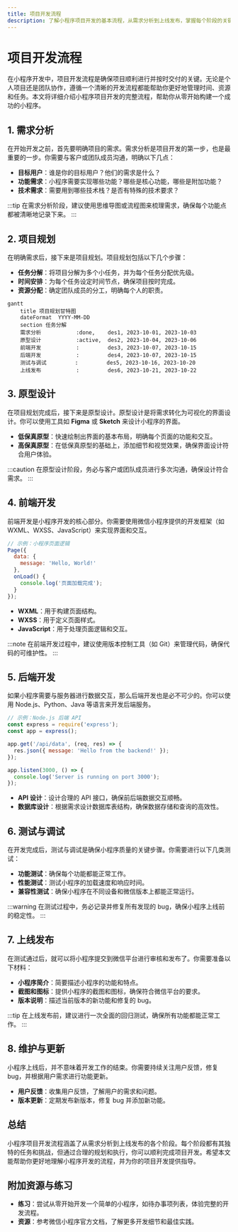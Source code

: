 ```yaml
---
title: 项目开发流程
description: 了解小程序项目开发的基本流程，从需求分析到上线发布，掌握每个阶段的关键步骤和注意事项。
---
```


# 项目开发流程

在小程序开发中，项目开发流程是确保项目顺利进行并按时交付的关键。无论是个人项目还是团队协作，遵循一个清晰的开发流程都能帮助你更好地管理时间、资源和任务。本文将详细介绍小程序项目开发的完整流程，帮助你从零开始构建一个成功的小程序。

## 1. 需求分析

在开始开发之前，首先要明确项目的需求。需求分析是项目开发的第一步，也是最重要的一步。你需要与客户或团队成员沟通，明确以下几点：

- **目标用户**：谁是你的目标用户？他们的需求是什么？
- **功能需求**：小程序需要实现哪些功能？哪些是核心功能，哪些是附加功能？
- **技术需求**：需要用到哪些技术栈？是否有特殊的技术要求？

:::tip
在需求分析阶段，建议使用思维导图或流程图来梳理需求，确保每个功能点都被清晰地记录下来。
:::

## 2. 项目规划

在明确需求后，接下来是项目规划。项目规划包括以下几个步骤：

- **任务分解**：将项目分解为多个小任务，并为每个任务分配优先级。
- **时间安排**：为每个任务设定时间节点，确保项目按时完成。
- **资源分配**：确定团队成员的分工，明确每个人的职责。

```mermaid
gantt
    title 项目规划甘特图
    dateFormat  YYYY-MM-DD
    section 任务分解
    需求分析           :done,    des1, 2023-10-01, 2023-10-03
    原型设计           :active,  des2, 2023-10-04, 2023-10-06
    前端开发           :         des3, 2023-10-07, 2023-10-15
    后端开发           :         des4, 2023-10-07, 2023-10-15
    测试与调试         :         des5, 2023-10-16, 2023-10-20
    上线发布           :         des6, 2023-10-21, 2023-10-22
```

## 3. 原型设计

在项目规划完成后，接下来是原型设计。原型设计是将需求转化为可视化的界面设计。你可以使用工具如 **Figma** 或 **Sketch** 来设计小程序的界面。

- **低保真原型**：快速绘制出界面的基本布局，明确每个页面的功能和交互。
- **高保真原型**：在低保真原型的基础上，添加细节和视觉效果，确保界面设计符合用户体验。

:::caution
在原型设计阶段，务必与客户或团队成员进行多次沟通，确保设计符合需求。
:::

## 4. 前端开发

前端开发是小程序开发的核心部分。你需要使用微信小程序提供的开发框架（如 WXML、WXSS、JavaScript）来实现界面和交互。

```javascript
// 示例：小程序页面逻辑
Page({
  data: {
    message: 'Hello, World!'
  },
  onLoad() {
    console.log('页面加载完成');
  }
});
```

- **WXML**：用于构建页面结构。
- **WXSS**：用于定义页面样式。
- **JavaScript**：用于处理页面逻辑和交互。

:::note
在前端开发过程中，建议使用版本控制工具（如 Git）来管理代码，确保代码的可维护性。
:::

## 5. 后端开发

如果小程序需要与服务器进行数据交互，那么后端开发也是必不可少的。你可以使用 Node.js、Python、Java 等语言来开发后端服务。

```javascript
// 示例：Node.js 后端 API
const express = require('express');
const app = express();

app.get('/api/data', (req, res) => {
  res.json({ message: 'Hello from the backend!' });
});

app.listen(3000, () => {
  console.log('Server is running on port 3000');
});
```

- **API 设计**：设计合理的 API 接口，确保前后端数据交互顺畅。
- **数据库设计**：根据需求设计数据库表结构，确保数据存储和查询的高效性。

## 6. 测试与调试

在开发完成后，测试与调试是确保小程序质量的关键步骤。你需要进行以下几类测试：

- **功能测试**：确保每个功能都能正常工作。
- **性能测试**：测试小程序的加载速度和响应时间。
- **兼容性测试**：确保小程序在不同设备和微信版本上都能正常运行。

:::warning
在测试过程中，务必记录并修复所有发现的 bug，确保小程序上线前的稳定性。
:::

## 7. 上线发布

在测试通过后，就可以将小程序提交到微信平台进行审核和发布了。你需要准备以下材料：

- **小程序简介**：简要描述小程序的功能和特点。
- **截图和图标**：提供小程序的截图和图标，确保符合微信平台的要求。
- **版本说明**：描述当前版本的新功能和修复的 bug。

:::tip
在上线发布前，建议进行一次全面的回归测试，确保所有功能都能正常工作。
:::

## 8. 维护与更新

小程序上线后，并不意味着开发工作的结束。你需要持续关注用户反馈，修复 bug，并根据用户需求进行功能更新。

- **用户反馈**：收集用户反馈，了解用户的需求和问题。
- **版本更新**：定期发布新版本，修复 bug 并添加新功能。

## 总结

小程序项目开发流程涵盖了从需求分析到上线发布的各个阶段。每个阶段都有其独特的任务和挑战，但通过合理的规划和执行，你可以顺利完成项目开发。希望本文能帮助你更好地理解小程序开发的流程，并为你的项目开发提供指导。

## 附加资源与练习

- **练习**：尝试从零开始开发一个简单的小程序，如待办事项列表，体验完整的开发流程。
- **资源**：参考微信小程序官方文档，了解更多开发细节和最佳实践。